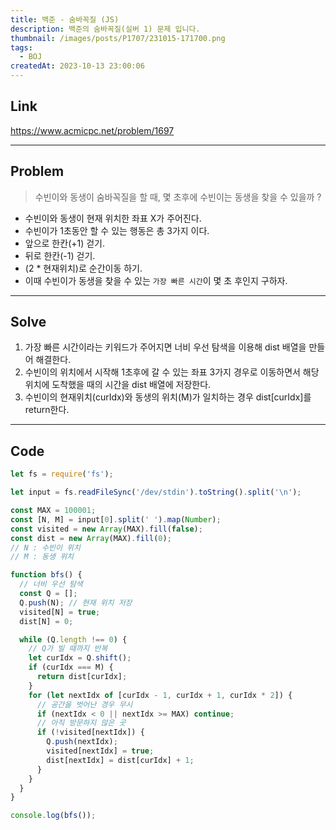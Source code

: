 ```yaml
---
title: 백준 - 숨바꼭질 (JS)
description: 백준의 숨바꼭질(실버 1) 문제 입니다.
thumbnail: /images/posts/P1707/231015-171700.png
tags:
  - BOJ
createdAt: 2023-10-13 23:00:06
---
```


## Link

https://www.acmicpc.net/problem/1697

<hr />

## Problem

> 수빈이와 동생이 숨바꼭질을 할 때, 몇 초후에 수빈이는 동생을 찾을 수 있을까 ?

- 수빈이와 동생이 현재 위치한 좌표 X가 주어진다.
- 수빈이가 1초동안 할 수 있는 행동은 총 3가지 이다.
- 앞으로 한칸(+1) 걷기.
- 뒤로 한칸(-1) 걷기.
- (2 \* 현재위치)로 순간이동 하기.
- 이때 수빈이가 동생을 찾을 수 있는 `가장 빠른 시간`이 몇 초 후인지 구하자.

<hr />

## Solve

1. 가장 빠른 시간이라는 키워드가 주어지면 너비 우선 탐색을 이용해 dist 배열을 만들어 해결한다.
2. 수빈이의 위치에서 시작해 1초후에 갈 수 있는 좌표 3가지 경우로 이동하면서 해당 위치에 도착했을 때의 시간을 dist 배열에 저장한다.
3. 수빈이의 현재위치(curIdx)와 동생의 위치(M)가 일치하는 경우 dist[curIdx]를 return한다.

<hr />

## Code

```javascript
let fs = require('fs');

let input = fs.readFileSync('/dev/stdin').toString().split('\n');

const MAX = 100001;
const [N, M] = input[0].split(' ').map(Number);
const visited = new Array(MAX).fill(false);
const dist = new Array(MAX).fill(0);
// N : 수빈이 위치
// M : 동생 위치

function bfs() {
  // 너비 우선 탐색
  const Q = [];
  Q.push(N); // 현재 위치 저장
  visited[N] = true;
  dist[N] = 0;

  while (Q.length !== 0) {
    // Q가 빌 때까지 반복
    let curIdx = Q.shift();
    if (curIdx === M) {
      return dist[curIdx];
    }
    for (let nextIdx of [curIdx - 1, curIdx + 1, curIdx * 2]) {
      // 공간을 벗어난 경우 무시
      if (nextIdx < 0 || nextIdx >= MAX) continue;
      // 아직 방문하지 않은 곳
      if (!visited[nextIdx]) {
        Q.push(nextIdx);
        visited[nextIdx] = true;
        dist[nextIdx] = dist[curIdx] + 1;
      }
    }
  }
}

console.log(bfs());
```
